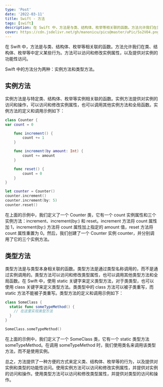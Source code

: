 ```yaml
---
type: 'Post'
date: '2022-03-11'
title: Swift - 方法
tags: [swift]
description: 在 Swift 中，方法是与类、结构体、枚举等相关联的函数。方法允许我们在类、结构体、枚举等中定义某些行为。方法可以访问和修改实例属性，以及提供对实例的功能性访问。
cover: https://cdn.jsdelivr.net/gh/manonicu/pics@master/uPic/Ss2VO4.png
---
```


在 Swift 中，方法是与类、结构体、枚举等相关联的函数。方法允许我们在类、结构体、枚举等中定义某些行为。方法可以访问和修改实例属性，以及提供对实例的功能性访问。

Swift 中的方法分为两种：实例方法和类型方法。

## 实例方法

实例方法是与特定类、结构体、枚举等实例相关联的函数。实例方法提供对实例的访问和操作，可以访问和修改实例属性，也可以调用其他实例方法和全局函数。实例方法的定义和调用示例如下：

```swift
class Counter {
var count = 0

    func increment() {
        count += 1
    }

    func increment(by amount: Int) {
        count += amount
    }

    func reset() {
        count = 0
    }
}

let counter = Counter()
counter.increment()
counter.increment(by: 5)
counter.reset()
```

在上面的示例中，我们定义了一个 Counter 类，它有一个 count 实例属性和三个实例方法：increment、increment(by:) 和 reset。increment 方法将 count 属性加 1，increment(by:) 方法将 count 属性加上指定的 amount 值，reset 方法将 count 属性重置为 0。然后，我们创建了一个 Counter 实例 counter，并分别调用了它的三个实例方法。

## 类型方法

类型方法是与类型本身相关联的函数。类型方法是通过类型名称调用的，而不是通过实例调用的。类型方法可以访问和修改类型属性，也可以调用其他类型方法和全局函数。在 Swift 中，使用 static 关键字来定义类型方法，对于类类型，也可以使用 class 关键字来定义类型方法。类类型中的 class 方法可以被子类重写，而 static 方法不能被子类重写。类型方法的定义和调用示例如下：

```swift
class SomeClass {
  static func someTypeMethod() {
    // 在这里实现类型方法
  }
}

SomeClass.someTypeMethod()
```

在上面的示例中，我们定义了一个 SomeClass 类，它有一个 static 类型方法 someTypeMethod。在调用 someTypeMethod 时，我们使用类名来调用该类型方法，而不是使用实例。

总之，方法提供了一种方便的方式来定义类、结构体、枚举等的行为，以及提供对实例和类型的功能性访问。使用实例方法可以访问和修改实例属性，并提供对实例的访问和操作。使用类型方法可以访问和修改类型属性，并提供对类型的访问和操作。
